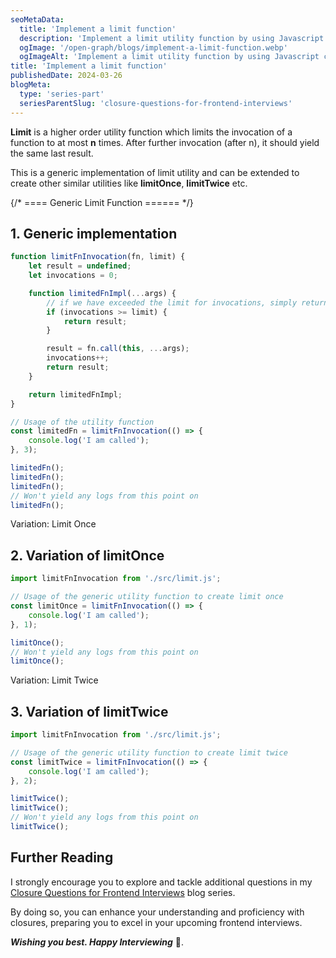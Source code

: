 ```yaml
---
seoMetaData:
  title: 'Implement a limit function'
  description: 'Implement a limit utility function by using Javascript closures.'
  ogImage: '/open-graph/blogs/implement-a-limit-function.webp'
  ogImageAlt: 'Implement a limit utility function by using Javascript closures.'
title: 'Implement a limit function'
publishedDate: 2024-03-26
blogMeta:
  type: 'series-part'
  seriesParentSlug: 'closure-questions-for-frontend-interviews'
---
```


**Limit** is a higher order utility function which limits the invocation of a function to at most **n** times. After further invocation (after n), it should yield the same last result.

This is a generic implementation of limit utility and can be extended to create other similar utilities like **limitOnce**, **limitTwice** etc.

{/* ==== Generic Limit Function ====== */}

<section>

## 1. Generic implementation

```js title="./src/limit.js"
function limitFnInvocation(fn, limit) {
	let result = undefined;
	let invocations = 0;

	function limitedFnImpl(...args) {
		// if we have exceeded the limit for invocations, simply return the last result
		if (invocations >= limit) {
			return result;
		}

		result = fn.call(this, ...args);
		invocations++;
		return result;
	}

	return limitedFnImpl;
}

// Usage of the utility function
const limitedFn = limitFnInvocation(() => {
	console.log('I am called');
}, 3);

limitedFn();
limitedFn();
limitedFn();
// Won't yield any logs from this point on
limitedFn();
```

</section>

<section>

<SubHeading>Variation: Limit Once</SubHeading>
## 2. Variation of limitOnce

```js title="./src/limitOnce.js"
import limitFnInvocation from './src/limit.js';

// Usage of the generic utility function to create limit once
const limitOnce = limitFnInvocation(() => {
	console.log('I am called');
}, 1);

limitOnce();
// Won't yield any logs from this point on
limitOnce();
```

</section>

<section>

<SubHeading>Variation: Limit Twice</SubHeading>
## 3. Variation of limitTwice

```js title="./src/limitTwice.js"
import limitFnInvocation from './src/limit.js';

// Usage of the generic utility function to create limit twice
const limitTwice = limitFnInvocation(() => {
	console.log('I am called');
}, 2);

limitTwice();
limitTwice();
// Won't yield any logs from this point on
limitTwice();
```

</section>

## Further Reading

I strongly encourage you to explore and tackle additional questions in my [Closure Questions for Frontend Interviews](/blog/closure-questions-for-frontend-interviews/ 'Find more question on closures in the closure questions for frontend Interviews blog series') blog series.

By doing so, you can enhance your understanding and proficiency with closures, preparing you to excel in your upcoming frontend interviews.

**_Wishing you best. Happy Interviewing_** 🫡.
